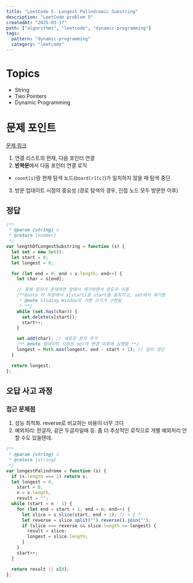 ```yaml
---
title: "LeetCode 5. Longest Palindromic Substring"
description: "LeetCode problem 5"
createdAt: "2025-03-17"
path: ["algorithms", "leetcode", "dynamic-programming"]
tags:
  pattern: "dynamic-programming"
  category: "leetcode"
---
```


# Topics

- String
- Two Pointers
- Dynamic Programming

# 문제 포인트

[문제 링크](https://leetcode.com/problems/longest-palindromic-substring/)

1. 연결 리스트의 현재, 다음 포인터 연결
2. **반복문**에서 다음 포인터 연결 로직

- `count[i]`랑 현재 탐색 노드(`board[r][c]`)가 일치하지 않을 때 탐색 중단

3. 방문 업데이트 시점의 중요성 (경로 탐색의 경우, 인접 노드 모두 방문한 이후)

## 정답

```js
/**
 * @param {string} s
 * @return {number}
 */
var lengthOfLongestSubstring = function (s) {
  let set = new Set();
  let start = 0;
  let longest = 0;

  for (let end = 0; end < s.length; end++) {
    let char = s[end];

    // 중복 문자가 존재하면 앞에서 제거하면서 윈도우 이동
    /**@note 이 부분에서 s[start]로 start를 움직이고, set에서 제거함
     * @note Sliding Window의 가변 크기가 구현됨
     * **/
    while (set.has(char)) {
      set.delete(s[start]);
      start++;
    }

    set.add(char); // 새로운 문자 추가
    /** @note 업데이트 시점은 set의 변경 이후에 실행함 **/
    longest = Math.max(longest, end - start + 1); // 길이 갱신
  }

  return longest;
};
```

## 오답 사고 과정

### 접근 문제점

1. 성능 최적화. reverse로 비교하는 비용이 너무 크다
2. 예외처리: 한글자, 같은 두글자일때 등. 좀 더 추상적인 로직으로 개별 예외처리 안할 수도 있을텐데.

```js
/**
 * @param {string} s
 * @return {string}
 */
var longestPalindrome = function (s) {
  if (s.length === 1) return s;
  let longest = 0,
    start = 0,
    n = s.length,
    result = "";
  while (start < n - 1) {
    for (let end = start + 1; end < n; end++) {
      let slice = s.slice(start, end + 1); // + 1 ?
      let reverse = slice.split("").reverse().join("");
      if (slice === reverse && slice.length >= longest) {
        result = slice;
        longest = slice.length;
      }
    }
    start++;
  }

  return result || s[0];
};
```
